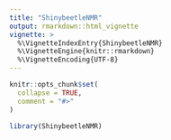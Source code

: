 ```yaml
---
title: "ShinybeetleNMR"
output: rmarkdown::html_vignette
vignette: >
  %\VignetteIndexEntry{ShinybeetleNMR}
  %\VignetteEngine{knitr::rmarkdown}
  %\VignetteEncoding{UTF-8}
---
```


```r
knitr::opts_chunk$set(
  collapse = TRUE,
  comment = "#>"
)
```

```r
library(ShinybeetleNMR)
```
